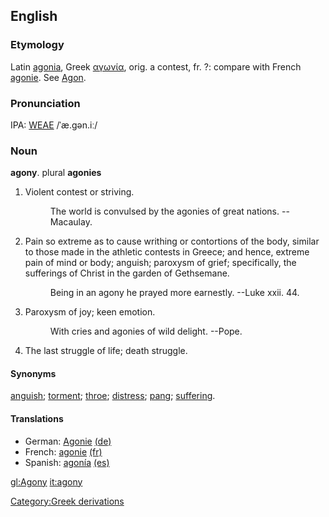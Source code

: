 ==English==
===Etymology===
Latin [[agonia]], Greek [[αγωνία]], orig. a contest, fr. ?: compare with French [[agonie]].  See [[Agon]].

===Pronunciation===
IPA: [[WEAE]] /ˈæ.gən.iː/

===Noun===
'''agony'''.  plural '''agonies'''

# Violent contest or striving.
#:    The world is convulsed by the agonies of great nations. --Macaulay.
# Pain so extreme as to cause writhing or contortions of the body, similar to those made in the athletic contests in Greece; and hence, extreme pain of mind or body; anguish; paroxysm of grief; specifically, the sufferings of Christ in the garden of Gethsemane.
#:    Being in an agony he prayed more earnestly. --Luke xxii. 44.
# Paroxysm of joy; keen emotion.
#:    With cries and agonies of wild delight. --Pope.
# The last struggle of life; death struggle.

====Synonyms====
[[anguish]]; [[torment]]; [[throe]]; [[distress]]; [[pang]]; [[suffering]].

====Translations====
*German: [[Agonie]] [[:de:Agonie|(de)]]
*French: [[agonie]] [[:fr:agonie|(fr)]]
*Spanish: [[agonía]] [[:es:agonía|(es)]]

[[Category:Greek derivations]]



[[gl:Agony]]
[[it:agony]]